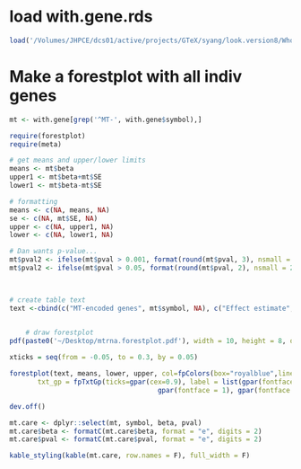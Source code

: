 
# load with.gene.rds
```r
load('/Volumes/JHPCE/dcs01/active/projects/GTeX/syang/look.version8/Whole Blood/with.gene.rds')
```


# Make a forestplot with all indiv genes
```r
mt <- with.gene[grep('^MT-', with.gene$symbol),]

require(forestplot)
require(meta)

# get means and upper/lower limits
means <- mt$beta
upper1 <- mt$beta+mt$SE
lower1 <- mt$beta-mt$SE

# formatting
means <- c(NA, means, NA)
se <- c(NA, mt$SE, NA)
upper <- c(NA, upper1, NA)
lower <- c(NA, lower1, NA)

# Dan wants p-value...
mt$pval2 <- ifelse(mt$pval > 0.001, format(round(mt$pval, 3), nsmall = 3), formatC(mt$pval, format = "e", digits = 2))
mt$pval2 <- ifelse(mt$pval > 0.05, format(round(mt$pval, 2), nsmall = 2), mt$pval2)



# create table text
text <-cbind(c("MT-encoded genes", mt$symbol, NA), c("Effect estimate", formatC(round(mt$beta, 2), 2, format = "f"), NA), c("Standard error", formatC(round(mt$SE, 2), 2, format = "f"), NA), c("P-value", mt$pval2, NA))


	# draw forestplot
pdf(paste0('~/Desktop/mtrna.forestplot.pdf'), width = 10, height = 8, onefile = F)
	
xticks = seq(from = -0.05, to = 0.3, by = 0.05)

forestplot(text, means, lower, upper, col=fpColors(box="royalblue",line="darkblue", summary="royalblue"), is.summary=c(TRUE, FALSE, FALSE, rep(FALSE, nrow(mt)+1), TRUE),
       txt_gp = fpTxtGp(ticks=gpar(cex=0.9), label = list(gpar(fontface = 3),
                                     gpar(fontface = 1), gpar(fontface = 1), gpar(fontface = 1))), new_page = TRUE, xticks = xticks)

dev.off()

mt.care <- dplyr::select(mt, symbol, beta, pval)
mt.care$beta <- formatC(mt.care$beta, format = "e", digits = 2)
mt.care$pval <- formatC(mt.care$pval, format = "e", digits = 2)

kable_styling(kable(mt.care, row.names = F), full_width = F)
```